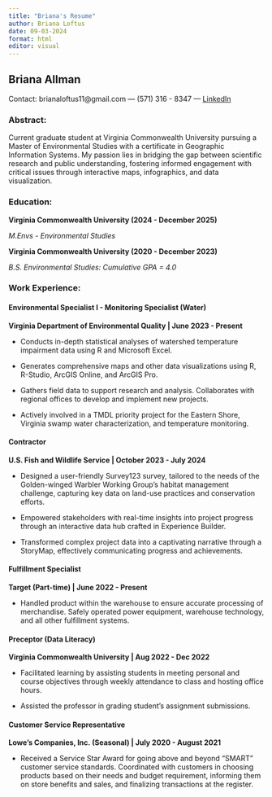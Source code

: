 ```yaml
---
title: "Briana's Resume"
author: Briana Loftus
date: 09-03-2024
format: html
editor: visual
---
```


## Briana Allman

Contact: brianaloftus11\@gmail.com — (571) 316 - 8347 — [LinkedIn](https://www.linkedin.com/in/briana-loftus-953550271/)

### Abstract:

Current graduate student at Virginia Commonwealth University pursuing a Master of Environmental Studies with a certificate in Geographic Information Systems. My passion lies in bridging the gap between scientific research and public understanding, fostering informed engagement with critical issues through interactive maps, infographics, and data visualization.

### Education:

**Virginia Commonwealth University (2024 - December 2025)**

*M.Envs - Environmental Studies*

**Virginia Commonwealth University (2020 - December 2023)**

*B.S. Environmental Studies: Cumulative GPA = 4.0*

### Work Experience:

#### Environmental Specialist I - Monitoring Specialist (Water)

**Virginia Department of Environmental Quality \| June 2023 - Present**

-   Conducts in-depth statistical analyses of watershed temperature impairment data using R and Microsoft Excel.

-   Generates comprehensive maps and other data visualizations using R, R-Studio, ArcGIS Online, and ArcGIS Pro.

-   Gathers field data to support research and analysis. Collaborates with regional offices to develop and implement new projects.

-   Actively involved in a TMDL priority project for the Eastern Shore, Virginia swamp water characterization, and temperature monitoring.

#### Contractor

**U.S. Fish and Wildlife Service \| October 2023 - July 2024**

-   Designed a user-friendly Survey123 survey, tailored to the needs of the Golden-winged Warbler Working Group's habitat management challenge, capturing key data on land-use practices and conservation efforts.

-   Empowered stakeholders with real-time insights into project progress through an interactive data hub crafted in Experience Builder.

-   Transformed complex project data into a captivating narrative through a StoryMap, effectively communicating progress and achievements.

#### Fulfillment Specialist

**Target (Part-time) \| June 2022 - Present**

-   Handled product within the warehouse to ensure accurate processing of merchandise. Safely operated power equipment, warehouse technology, and all other fulfillment systems.

#### Preceptor (Data Literacy)

**Virginia Commonwealth University \| Aug 2022 - Dec 2022**

-   Facilitated learning by assisting students in meeting personal and course objectives through weekly attendance to class and hosting office hours.

-   Assisted the professor in grading student’s assignment submissions.

#### Customer Service Representative

**Lowe's Companies, Inc. (Seasonal) \| July 2020 - August 2021**

-   Received a Service Star Award for going above and beyond “SMART” customer service standards. Coordinated with customers in choosing products based on their needs and budget requirement, informing them on store benefits and sales, and finalizing transactions at the register.
